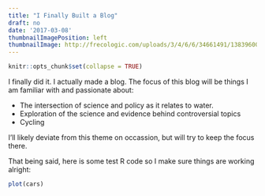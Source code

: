 ```yaml
---
title: "I Finally Built a Blog"
draft: no
date: '2017-03-08'
thumbnailImagePosition: left
thumbnailImage: http://frecologic.com/uploads/3/4/6/6/34661491/1383960065.png
---
```


```r
knitr::opts_chunk$set(collapse = TRUE)
```

I finally did it. I actually made a blog. The focus of this blog will be things I am familiar with and passionate about:


  * The intersection of science and policy as it relates to water. 
  * Exploration of the science and evidence behind controversial topics
  * Cycling

I'll likely deviate from this theme on occassion, but will try to keep the focus there.

That being said, here is some test R code so I make sure things are working alright:


```r
plot(cars)
```

